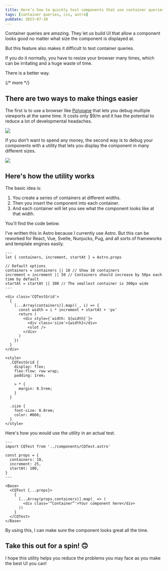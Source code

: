 ```yaml
---
title: Here’s how to quickly test components that use container queries
tags: [container queries, css, astro]
pubDate: 2023-07-10
---
```


Container queries are amazing. They let us build UI that allow a component looks good no matter what size the component is displayed at.

But this feature also makes it difficult to test container queries.

If you do it normally, you have to resize your browser many times, which can be irritating and a huge waste of time.

There is a better way.

{/* more */}

## There are two ways to make things easier

The first is to use a browser like [Polypane](https://polypane.app/?ref=zellwk) that lets you debug multiple viewports at the same time. It costs only $9/m and it has the potential to reduce a lot of developmental headaches.

<Image src='/images/blog/test-container-queries/polypane.png' />

If you don't want to spend any money, the second way is to debug your components with a utility that lets you display the component in many different sizes.

<Image src='/images/blog/test-container-queries/utility.png' />

## Here's how the utility works

The basic idea is:

1. You create a series of containers at different widths.
2. Then you insert the component into each container.
3. And each container will let you see what the component looks like at that width.

You'll find the code below.

<Callout type='note'>
  I’ve written this in Astro because I currently use Astro. But this can be
  reworked for React, Vue, Svelte, Nunjucks, Pug, and all sorts of frameworks
  and template engines easily.
</Callout>

```astro
---
let { containers, increment, startAt } = Astro.props

// Default options
containers = containers || 10 // Show 10 containers
increment = increment || 50 // Containers should increase by 50px each time by default
startAt = startAt || 300 // The smallest container is 300px wide
---

<div class='CQTestGrid'>
  {
    [...Array(containers)].map((_, i) => {
      const width = i * increment + startAt + 'px'
      return (
        <div style={`width: ${width}`}>
          <div class='size'>{width}</div>
          <slot />
        </div>
      )
    })
  }
</div>

<style>
  .CQTestGrid {
    display: flex;
    flex-flow: row wrap;
    padding: 1rem;

    > * {
      margin: 0.5rem;
    }
  }

  .size {
    font-size: 0.8rem;
    color: #666;
  }
</style>
```

Here's how you would use the utility in an actual test.

```astro
---
import CQTest from '../components/CQTest.astro'

const props = {
  containers: 10,
  increment: 25,
  startAt: 100,
}
---

<Base>
  <CQTest {...props}>
    {
      [...Array(props.containers)].map(_ => (
        <div class='“Container”'>Your component here</div>
      ))
    }
  </CQTest>
</Base>
```

By using this, I can make sure the component looks great all the time.

## Take this out for a spin! 🙃

I hope this utility helps you reduce the problems you may face as you make the best UI you can!
